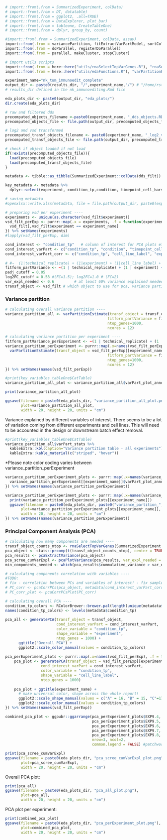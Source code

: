 ```r
# import::from(.from = SummarizedExperiment, colData)
# import::from(.from = DT, datatable)
# import::from(.from = ggplot2, .all=TRUE)
# import::from(.from = DataExplorer, plot_bar)
# import::from(.from = tableone, CreateTableOne)
# import::from(.from = dplyr, group_by, count)

#import::from(.from = SummarizedExperiment, colData, assay)
import::from(.from = variancePartition, fitExtractVarPartModel, sortCols, plotVarPart)
import::from(.from = doParallel, registerDoParallel)
import::from(.from = parallel, makeCluster, stopCluster)

# import utils scripts
import::from(.from = here::here("utils/rnaSelectTopVarGenes.R"), "rnaSelectTopVarGenes", .character_only=TRUE)
import::from(.from = here::here("utils/edaFunctions.R"), "varPartitionEstimate", "generatePCA", "pcaExtractVariance", "pcaPlotVariance", "pcaCorrPCs", "pcaCorrPCsPlot", .character_only=TRUE)

```


```r
experiment_name="nk_tum_immunoedit_complete"
output_dir <- paste0(results_dir, "/",experiment_name,"/") # "/home/rstudio/workspace/results_dir/nk_tum_immunoedit_complete/" 
# results_dir defined in the nk_immunoediting.Rmd file

eda_plots_dir <- paste0(output_dir, "eda_plots/")
dir.create(eda_plots_dir)

# raw and filtered dds
precomputed_objects_filename <-paste0(experiment_name, "_dds_objects.RData") # "nk_tum_immunoedit_complete_dds_objects.RData" 
precomputed_objects_file <- file.path(output_dir, precomputed_objects_filename)

# log2 and vsd transformed
precomputed_transf_objects_filename <- paste0(experiment_name, "_log2_vsd_filt_objects.RData") #"nk_tum_immunoedit_complete_log2_vsd_filt_objects.RData"
precomputed_transf_objects_file <- file.path(output_dir, precomputed_transf_objects_filename)

# check if object loaded if not load
if(!exists(precomputed_objects_file)){
  load(precomputed_objects_file)
  load(precomputed_transf_objects_file)
} 

metadata <- tibble::as_tibble(SummarizedExperiment::colData(dds_filt))

key_metadata <- metadata %>%
  dplyr::select(experiment, condition_tp,condition, timepoint_cell_harvesting, day_cell_harvesting, cell_line_label, technical_replicate) 

# saving metadata
#openxlsx::write.xlsx(metadata, file = file.path(output_dir, paste0(experiment_name, "_metadata.xlsx")))

# preparing vsd per experiment ----
experiments <- unique(as.character(vsd_filt$experiment))
vsd_filt_perExp <- purrr::map(.x = experiments, .f = function(experiment_name){
  vsd_filt[,vsd_filt$experiment == experiment_name]
}) %>% setNames(experiments)
#lapply(vsd_filt_perExp, dim)
```

```r
cond_interest <- "condition_tp"   # column of interest for PCA plots etc.
cond_interest_varPart <- c("condition_tp", "condition", "timepoint_cell_harvesting", "cell_line_label", "technical_replicate", "experiment")
cond_interest_varPart_corr <- c("condition_tp", "cell_line_label", "experiment", "technical_replicate")
  
# #~  (1|technical_replicate) + (1|experiment) + (1|cell_line_label) + (1|condition_tp) 
fitform_partVariance <- ~(1 | technical_replicate) + (1 | experiment) + (1 | cell_line_label) + (1 | timepoint_cell_harvesting) + (1 | condition) 
padj_cutoff = 0.05
log2FC_cutoff = 0.58 #(FC=1.5); log2FC=1.0 # (FC=2)
var_expl_needed <- 0.6         # at least 60% variance explained needed
transf_object <- vsd_filt # which object to use for pca, variance partition etc. in case there is e.g. log2norm, rlog,...

```

### Variance partition

```r
# calculating overall variance partition ----
variance_partition_all <- varPartitionEstimate(transf_object = transf_object, 
                                              fitform_partVariance = fitform_partVariance,
                                              ntop_genes=1000,
                                              ncores = 12)

# calculating variance partition per experiment ----
fitform_partVariance_perExperiment <- ~(1 | technical_replicate) + (1 | cell_line_label) + (1 | timepoint_cell_harvesting) + (1 | condition)
variance_partition_perExperiment <- purrr::map(.x=names(vsd_filt_perExp), .f=function(experiment_name){
  varPartitionEstimate(transf_object = vsd_filt_perExp[[experiment_name]], 
                                              fitform_partVariance = fitform_partVariance_perExperiment,
                                              ntop_genes=1000,
                                              ncores = 12)
}) %>% setNames(names(vsd_filt_perExp))

```

```r
#print(key_variables_tableOne$CatTable)
variance_partition_all_plot <- variance_partition_all$varPart_plot_annot + ggtitle("Variance partition all experiments")

print(variance_partition_all_plot)

ggsave(filename = paste0(eda_plots_dir, "variance_partition_all_plot.png"), 
       plot=variance_partition_all_plot,
       width = 20, height = 20, units = "cm")

```

Variance explained by different variables of interest. There seems to be a lot of variation coming from different experiments and cell lines. This will need to be accounted in the design or downstream batch effect removal.

```r
#print(key_variables_tableOne$CatTable)
variance_partition_all$varPart_stats %>%
  kableExtra::kbl(caption="Variance partition table - all experiments") %>%
  kableExtra::kable_material(c("striped", "hover"))
```

*Please note color coding varies between variance_partition_perExperiment
```r
variance_partition_perExperiment_plots <- purrr::map(.x=names(variance_partition_perExperiment), .f = function(experiment_name){
  variance_partition_perExperiment[[experiment_name]]$varPart_plot_annot + ggtitle(paste0("Variance partition experiment - ", experiment_name))
}) %>% setNames(names(variance_partition_perExperiment))

variance_partition_perExperiment_plots <- purrr::map(.x=names(variance_partition_perExperiment), .f = function(experiment_name){
  print(variance_partition_perExperiment_plots[[experiment_name]])
  ggsave(filename = paste0(eda_plots_dir, paste0("variance_partition_", experiment_name,"_plot.png")), 
       plot=variance_partition_perExperiment_plots[[experiment_name]],
       width = 20, height = 20, units = "cm")
}) %>% setNames(names(variance_partition_perExperiment))

```

### Principal Component Analysis (PCA)

```r
# calculating how many components are needed ----
transf_object_counts_ntop <- rnaSelectTopVarGenes(SummarizedExperiment::assay(transf_object), ntop = 1000, type = "var")
pca_object <- stats::prcomp(t(transf_object_counts_ntop), center = TRUE)
pca_results <- pcaExtractVariance(pca_object)
pca_scree_cumVarExpl <- pcaPlotVariance(pca_results, var_expl_needed = var_expl_needed)
min_components_needed <- which(pca_results$cummulative_variance > var_expl_needed)[1] # min components to get var_expl_needed 

# calculating components correlation with variables ----
#TODO:
# fix - correlation between PCs and variables of interest! - fix sample naming!
# PC_corr <- pcaCorrPCs(pca_object, metadata[cond_interest_varPart_corr], pcs = 1:min_components_needed, pval_exact = TRUE) 
# PC_corr_plot <- pcaCorrPCsPlot(PC_corr)

# calculating overall PCA ----
condition_tp_colors <- RColorBrewer::brewer.pal(length(unique(metadata$condition_tp)),"Dark2")
names(condition_tp_colors) <- levels(metadata$condition_tp)
    
pca_all <- generatePCA(transf_object = transf_object, 
                       cond_interest_varPart = cond_interest_varPart, 
                       color_variable = "condition_tp", 
                       shape_variable = "experiment",
                       ntop_genes = 1000) +
      ggtitle("Overall PCA") +
      ggplot2::scale_color_manual(values = condition_tp_colors)   
 
pca_perExperiment_plots <- purrr::map(.x=names(vsd_filt_perExp), .f = function(experiment_name){
    pca_plot <- generatePCA(transf_object = vsd_filt_perExp[[experiment_name]], 
                cond_interest_varPart = cond_interest_varPart, 
                color_variable = "condition_tp", 
                shape_variable = "cell_line_label",
                ntop_genes = 1000)
  
    pca_plot + ggtitle(experiment_name) +
      # make universal color, shape across the whole report!
      ggplot2::scale_shape_manual(values = c("A" = 16, "B" = 15, "C"=17, "D"=3)) +
      ggplot2::scale_color_manual(values = condition_tp_colors)   
}) %>% setNames(names(vsd_filt_perExp))

combined_pca_plot <- ggpubr::ggarrange(pca_perExperiment_plots$EXP9.4, 
                                       pca_perExperiment_plots$EXP9.5,
                                       pca_perExperiment_plots$EXP9.6,
                                       pca_perExperiment_plots$EXP9.7,
                                       pca_perExperiment_plots$EXP9.8, 
                                       nrow=3, ncol=2,
                                       common.legend = FALSE) #patchwork::wrap_plots(pca_perExperiment_plots, ncol=2)
```

```r

print(pca_scree_cumVarExpl)
ggsave(filename = paste0(eda_plots_dir, "pca_scree_cumVarExpl_plot.png"), 
       plot=pca_scree_cumVarExpl,
       width = 20, height = 20, units = "cm")
```

Overall PCA plot:
```r

print(pca_all)
ggsave(filename = paste0(eda_plots_dir, "pca_all_plot.png"), 
       plot=pca_all,
       width = 20, height = 20, units = "cm")
```

PCA plot per experiment:

```r

print(combined_pca_plot)
ggsave(filename = paste0(eda_plots_dir, "pca_perExperiment_plot.png"), 
       plot=combined_pca_plot,
       width = 20, height = 20, units = "cm")
```
